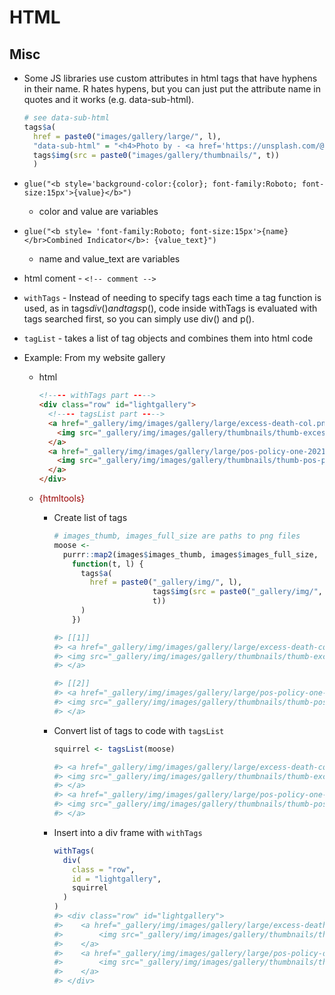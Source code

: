 # HTML {#sec-html .unnumbered}

## Misc {#sec-html-misc .unnumbered}

-   Some JS libraries use custom attributes in html tags that have hyphens in their name. R hates hypens, but you can just put the attribute name in quotes and it works (e.g. [data-sub-html]{.arg-text}).

    ``` r
    # see data-sub-html
    tags$a(
      href = paste0("images/gallery/large/", l),
      "data-sub-html" = "<h4>Photo by - <a href='https://unsplash.com/@entrycube' >Diego Guzmán </a>",
      tags$img(src = paste0("images/gallery/thumbnails/", t))
      )
    ```

-   `glue("<b style='background-color:{color}; font-family:Roboto; font-size:15px'>{value}</b>")`

    -   [color]{.var-text} and [value]{.var-text} are variables

-   `glue("<b style= 'font-family:Roboto; font-size:15px'>{name}</br>Combined Indicator</b>: {value_text}")`

    -   [name]{.var-text} and [value_text]{.var-text} are variables

-   html coment - `<!-- comment -->`

-   `withTags` - Instead of needing to specify tags each time a tag function is used, as in tags$div() and tags$p(), code inside withTags is evaluated with tags searched first, so you can simply use div() and p().

-   `tagList` - takes a list of tag objects and combines them into html code

-   [Example]{.ribbon-highlight}: From my website gallery

    -   html

        ``` html
        <!---- withTags part ---->
        <div class="row" id="lightgallery">
          <!---- tagsList part ---->
          <a href="_gallery/img/images/gallery/large/excess-death-col.png">
            <img src="_gallery/img/images/gallery/thumbnails/thumb-excess-death-col.png"/>
          </a>
          <a href="_gallery/img/images/gallery/large/pos-policy-one-2021-06-20.png">
            <img src="_gallery/img/images/gallery/thumbnails/thumb-pos-policy-one-2021-06-20.png"/>
          </a>
        </div>
        ```

    -   [{htmltools}]{style="color: #990000"}

        -   Create list of tags

            ``` r
            # images_thumb, images_full_size are paths to png files
            moose <- 
              purrr::map2(images$images_thumb, images$images_full_size, 
                function(t, l) {
                  tags$a(
                    href = paste0("_gallery/img/", l),
                                  tags$img(src = paste0("_gallery/img/", 
                                  t))
                  )
                })

            #> [[1]]
            #> <a href="_gallery/img/images/gallery/large/excess-death-col.png">
            #> <img src="_gallery/img/images/gallery/thumbnails/thumb-excess-death-col.png"/>
            #> </a>

            #> [[2]]
            #> <a href="_gallery/img/images/gallery/large/pos-policy-one-2021-06-20.png">
            #> <img src="_gallery/img/images/gallery/thumbnails/thumb-pos-policy-one-2021-06-20.png"/>
            #> </a>
            ```

        -   Convert list of tags to code with `tagsList`

            ``` r
            squirrel <- tagsList(moose)

            #> <a href="_gallery/img/images/gallery/large/excess-death-col.png">
            #> <img src="_gallery/img/images/gallery/thumbnails/thumb-excess-death-col.png"/>
            #> </a>
            #> <a href="_gallery/img/images/gallery/large/pos-policy-one-2021-06-20.png">
            #> <img src="_gallery/img/images/gallery/thumbnails/thumb-pos-policy-one-2021-06-20.png"/>
            #> </a>
            ```

        -   Insert into a div frame with `withTags`

            ``` r
            withTags(
              div(
                class = "row",
                id = "lightgallery",
                squirrel
              )
            )
            #> <div class="row" id="lightgallery">
            #>    <a href="_gallery/img/images/gallery/large/excess-death-col.png">
            #>        <img src="_gallery/img/images/gallery/thumbnails/thumb-excess-death-col.png"/>
            #>    </a>
            #>    <a href="_gallery/img/images/gallery/large/pos-policy-one-2021-06-20.png">
            #>        <img src="_gallery/img/images/gallery/thumbnails/thumb-pos-policy-one-2021-06-20.png"/>
            #>    </a>
            #> </div>
            ```
